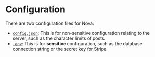 # Configuration

There are two configuration files for Nova:

- [`config.json`](/nova/configuration/config.json): This is for non-sensitive configuration relating to the server, such as the character limits of posts.
- [`.env`](/nova/configuration/environment-variables): This is for **sensitive** configuration, such as the database connection string or the secret key for Stripe.